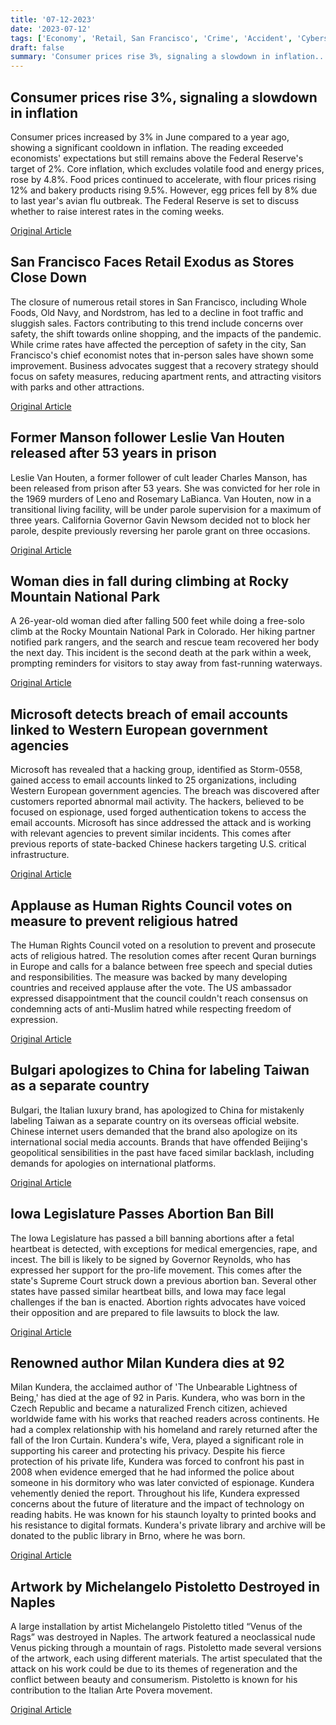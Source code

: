 ```yaml
---
title: '07-12-2023'
date: '2023-07-12'
tags: ['Economy', 'Retail, San Francisco', 'Crime', 'Accident', 'Cybersecurity', 'Human Rights', 'International relations', 'Abortion', 'Arts', 'Art']
draft: false
summary: 'Consumer prices rise 3%, signaling a slowdown in inflation...'
---
```


## Consumer prices rise 3%, signaling a slowdown in inflation
Consumer prices increased by 3% in June compared to a year ago, showing a significant cooldown in inflation. The reading exceeded economists' expectations but still remains above the Federal Reserve's target of 2%. Core inflation, which excludes volatile food and energy prices, rose by 4.8%. Food prices continued to accelerate, with flour prices rising 12% and bakery products rising 9.5%. However, egg prices fell by 8% due to last year's avian flu outbreak. The Federal Reserve is set to discuss whether to raise interest rates in the coming weeks.

[Original Article](https://abcnews.go.com/US/inflation-data-expected-show-significant-slowdown-price-increases/story?id=101005809)

## San Francisco Faces Retail Exodus as Stores Close Down
The closure of numerous retail stores in San Francisco, including Whole Foods, Old Navy, and Nordstrom, has led to a decline in foot traffic and sluggish sales. Factors contributing to this trend include concerns over safety, the shift towards online shopping, and the impacts of the pandemic. While crime rates have affected the perception of safety in the city, San Francisco's chief economist notes that in-person sales have shown some improvement. Business advocates suggest that a recovery strategy should focus on safety measures, reducing apartment rents, and attracting visitors with parks and other attractions.

[Original Article](https://abcnews.go.com/US/san-franciscos-retail-exodus-crime-experts/story?id=101100884)

## Former Manson follower Leslie Van Houten released after 53 years in prison
Leslie Van Houten, a former follower of cult leader Charles Manson, has been released from prison after 53 years. She was convicted for her role in the 1969 murders of Leno and Rosemary LaBianca. Van Houten, now in a transitional living facility, will be under parole supervision for a maximum of three years. California Governor Gavin Newsom decided not to block her parole, despite previously reversing her parole grant on three occasions.

[Original Article](https://abcnews.go.com/US/charles-manson-follower-leslie-van-houten-released-prison/story?id=101106945)

## Woman dies in fall during climbing at Rocky Mountain National Park
A 26-year-old woman died after falling 500 feet while doing a free-solo climb at the Rocky Mountain National Park in Colorado. Her hiking partner notified park rangers, and the search and rescue team recovered her body the next day. This incident is the second death at the park within a week, prompting reminders for visitors to stay away from fast-running waterways.

[Original Article](https://abcnews.go.com/US/26-year-colorado-woman-dies-after-falling-500/story?id=101106658)

## Microsoft detects breach of email accounts linked to Western European government agencies
Microsoft has revealed that a hacking group, identified as Storm-0558, gained access to email accounts linked to 25 organizations, including Western European government agencies. The breach was discovered after customers reported abnormal mail activity. The hackers, believed to be focused on espionage, used forged authentication tokens to access the email accounts. Microsoft has since addressed the attack and is working with relevant agencies to prevent similar incidents. This comes after previous reports of state-backed Chinese hackers targeting U.S. critical infrastructure.

[Original Article](https://abcnews.go.com/International/wireStory/china-based-hackers-breached-western-european-government-email-101141869)

## Applause as Human Rights Council votes on measure to prevent religious hatred
The Human Rights Council voted on a resolution to prevent and prosecute acts of religious hatred. The resolution comes after recent Quran burnings in Europe and calls for a balance between free speech and special duties and responsibilities. The measure was backed by many developing countries and received applause after the vote. The US ambassador expressed disappointment that the council couldn't reach consensus on condemning acts of anti-Muslim hatred while respecting freedom of expression.

[Original Article](https://abcnews.go.com/International/wireStory/after-quran-burnings-rights-body-calls-action-combat-101156563)

## Bulgari apologizes to China for labeling Taiwan as a separate country
Bulgari, the Italian luxury brand, has apologized to China for mistakenly labeling Taiwan as a separate country on its overseas official website. Chinese internet users demanded that the brand also apologize on its international social media accounts. Brands that have offended Beijing's geopolitical sensibilities in the past have faced similar backlash, including demands for apologies on international platforms.

[Original Article](https://abcnews.go.com/Business/wireStory/bulgari-apologizes-china-listing-taiwan-country-after-online-101149452)

## Iowa Legislature Passes Abortion Ban Bill
The Iowa Legislature has passed a bill banning abortions after a fetal heartbeat is detected, with exceptions for medical emergencies, rape, and incest. The bill is likely to be signed by Governor Reynolds, who has expressed her support for the pro-life movement. This comes after the state's Supreme Court struck down a previous abortion ban. Several other states have passed similar heartbeat bills, and Iowa may face legal challenges if the ban is enacted. Abortion rights advocates have voiced their opposition and are prepared to file lawsuits to block the law.

[Original Article](https://abcnews.go.com/US/iowa-lawmakers-hold-special-session-pass-6-week/story?id=101082504)

## Renowned author Milan Kundera dies at 92
Milan Kundera, the acclaimed author of 'The Unbearable Lightness of Being,' has died at the age of 92 in Paris. Kundera, who was born in the Czech Republic and became a naturalized French citizen, achieved worldwide fame with his works that reached readers across continents. He had a complex relationship with his homeland and rarely returned after the fall of the Iron Curtain. Kundera's wife, Vera, played a significant role in supporting his career and protecting his privacy. Despite his fierce protection of his private life, Kundera was forced to confront his past in 2008 when evidence emerged that he had informed the police about someone in his dormitory who was later convicted of espionage. Kundera vehemently denied the report. Throughout his life, Kundera expressed concerns about the future of literature and the impact of technology on reading habits. He was known for his staunch loyalty to printed books and his resistance to digital formats. Kundera's private library and archive will be donated to the public library in Brno, where he was born.

[Original Article](https://abcnews.go.com/Entertainment/wireStory/milan-kundera-czech-writer-former-dissident-dies-paris-101146888)

## Artwork by Michelangelo Pistoletto Destroyed in Naples
A large installation by artist Michelangelo Pistoletto titled “Venus of the Rags” was destroyed in Naples. The artwork featured a neoclassical nude Venus picking through a mountain of rags. Pistoletto made several versions of the artwork, each using different materials. The artist speculated that the attack on his work could be due to its themes of regeneration and the conflict between beauty and consumerism. Pistoletto is known for his contribution to the Italian Arte Povera movement.

[Original Article](https://abcnews.go.com/International/wireStory/vandals-naples-destroy-seminal-artwork-90-year-italian-101160946)

